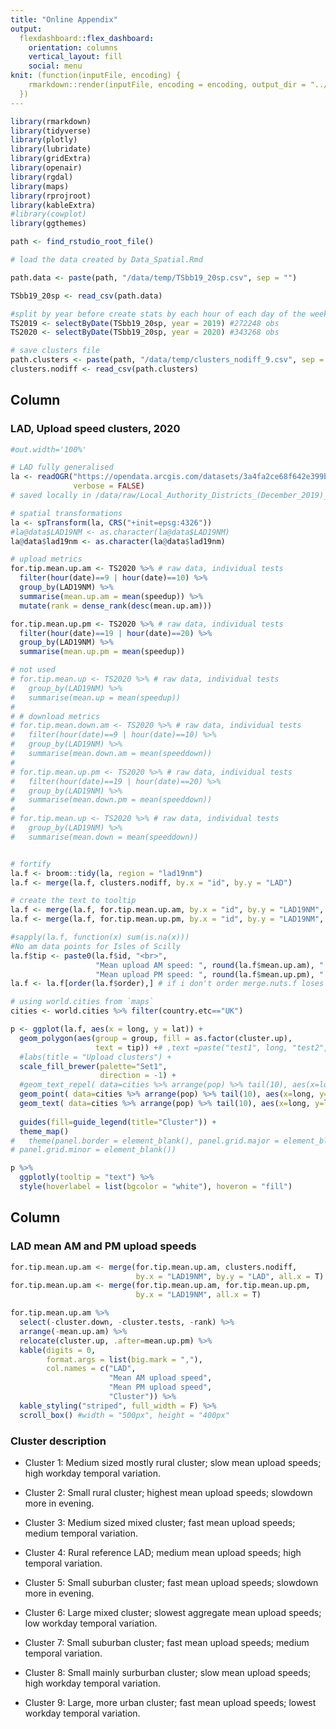 ```yaml
---
title: "Online Appendix"
output: 
  flexdashboard::flex_dashboard:
    orientation: columns
    vertical_layout: fill
    social: menu
knit: (function(inputFile, encoding) {
    rmarkdown::render(inputFile, encoding = encoding, output_dir = "../paper/v2_taylor_francis/")
  })
---
```


```r
library(rmarkdown)
library(tidyverse)
library(plotly)
library(lubridate)
library(gridExtra)
library(openair)
library(rgdal)
library(maps)
library(rprojroot)
library(kableExtra)
#library(cowplot)
library(ggthemes)

path <- find_rstudio_root_file()
```

```r
# load the data created by Data_Spatial.Rmd

path.data <- paste(path, "/data/temp/TSbb19_20sp.csv", sep = "")

TSbb19_20sp <- read_csv(path.data)

#split by year before create stats by each hour of each day of the week
TS2019 <- selectByDate(TSbb19_20sp, year = 2019) #272248 obs
TS2020 <- selectByDate(TSbb19_20sp, year = 2020) #343268 obs

# save clusters file
path.clusters <- paste(path, "/data/temp/clusters_nodiff_9.csv", sep = "")
clusters.nodiff <- read_csv(path.clusters)
```

Column 
-----------------------------------------------------------------------

### LAD, Upload speed clusters, 2020 

```r
#out.width='100%'

# LAD fully generalised
la <- readOGR("https://opendata.arcgis.com/datasets/3a4fa2ce68f642e399b4de07643eeed3_0.geojson",
              verbose = FALSE)
# saved locally in /data/raw/Local_Authority_Districts_(December_2019)_Boundaries_UK_BUC.geojson

# spatial transformations
la <- spTransform(la, CRS("+init=epsg:4326"))
#la@data$LAD19NM <- as.character(la@data$LAD19NM)
la@data$lad19nm <- as.character(la@data$lad19nm)

# upload metrics
for.tip.mean.up.am <- TS2020 %>% # raw data, individual tests
  filter(hour(date)==9 | hour(date)==10) %>% 
  group_by(LAD19NM) %>%
  summarise(mean.up.am = mean(speedup)) %>% 
  mutate(rank = dense_rank(desc(mean.up.am)))

for.tip.mean.up.pm <- TS2020 %>% # raw data, individual tests
  filter(hour(date)==19 | hour(date)==20) %>%
  group_by(LAD19NM) %>%
  summarise(mean.up.pm = mean(speedup))

# not used
# for.tip.mean.up <- TS2020 %>% # raw data, individual tests
#   group_by(LAD19NM) %>%
#   summarise(mean.up = mean(speedup)) 
# 
# # download metrics
# for.tip.mean.down.am <- TS2020 %>% # raw data, individual tests
#   filter(hour(date)==9 | hour(date)==10) %>% 
#   group_by(LAD19NM) %>%
#   summarise(mean.down.am = mean(speeddown)) 
# 
# for.tip.mean.up.pm <- TS2020 %>% # raw data, individual tests
#   filter(hour(date)==19 | hour(date)==20) %>% 
#   group_by(LAD19NM) %>%
#   summarise(mean.down.pm = mean(speeddown)) 
# 
# for.tip.mean.up <- TS2020 %>% # raw data, individual tests
#   group_by(LAD19NM) %>%
#   summarise(mean.down = mean(speeddown)) 


# fortify
la.f <- broom::tidy(la, region = "lad19nm")
la.f <- merge(la.f, clusters.nodiff, by.x = "id", by.y = "LAD")

# create the text to tooltip
la.f <- merge(la.f, for.tip.mean.up.am, by.x = "id", by.y = "LAD19NM", all.x=T)
la.f <- merge(la.f, for.tip.mean.up.pm, by.x = "id", by.y = "LAD19NM", all.x=T)

#sapply(la.f, function(x) sum(is.na(x)))
#No am data points for Isles of Scilly
la.f$tip <- paste0(la.f$id, "<br>",
                   "Mean upload AM speed: ", round(la.f$mean.up.am), " Kbps", "<br>",
                   "Mean upload PM speed: ", round(la.f$mean.up.pm), " Kbps")
la.f <- la.f[order(la.f$order),] # if i don't order merge.nuts.f loses order and the map has gaps

# using world.cities from `maps`
cities <- world.cities %>% filter(country.etc=="UK")

p <- ggplot(la.f, aes(x = long, y = lat)) +
  geom_polygon(aes(group = group, fill = as.factor(cluster.up), 
                   text = tip)) +# ,text =paste("test1", long, "test2", lat)
  #labs(title = "Upload clusters") +
  scale_fill_brewer(palette="Set1", 
                    direction = -1) +
  #geom_text_repel( data=cities %>% arrange(pop) %>% tail(10), aes(x=long, y=lat, label=name), size=4) +
  geom_point( data=cities %>% arrange(pop) %>% tail(10), aes(x=long, y=lat), color="black", size=0.5) +
  geom_text( data=cities %>% arrange(pop) %>% tail(10), aes(x=long, y=lat, label=name), size=3) +
  
  guides(fill=guide_legend(title="Cluster")) +
  theme_map()
#   theme(panel.border = element_blank(), panel.grid.major = element_blank(),
# panel.grid.minor = element_blank())

p %>%
  ggplotly(tooltip = "text") %>%
  style(hoverlabel = list(bgcolor = "white"), hoveron = "fill")
```

Column
-----------------------------------------------------------------------

### LAD mean AM and PM upload speeds

```r
for.tip.mean.up.am <- merge(for.tip.mean.up.am, clusters.nodiff, 
                            by.x = "LAD19NM", by.y = "LAD", all.x = T)
for.tip.mean.up.am <- merge(for.tip.mean.up.am, for.tip.mean.up.pm, 
                            by.x = "LAD19NM", all.x = T)

for.tip.mean.up.am %>% 
  select(-cluster.down, -cluster.tests, -rank) %>% 
  arrange(-mean.up.am) %>% 
  relocate(cluster.up, .after=mean.up.pm) %>% 
  kable(digits = 0,
        format.args = list(big.mark = ","),
        col.names = c("LAD",
                      "Mean AM upload speed",
                      "Mean PM upload speed",
                      "Cluster")) %>% 
  kable_styling("striped", full_width = F) %>% 
  scroll_box() #width = "500px", height = "400px"
```

### Cluster description

- Cluster 1: Medium sized mostly rural cluster; slow mean upload speeds; high workday temporal variation.

- Cluster 2: Small rural cluster; highest mean upload speeds; slowdown more in evening.

- Cluster 3: Medium sized mixed cluster; fast mean upload speeds; medium temporal variation.

- Cluster 4: Rural reference LAD; medium mean upload speeds; high temporal variation.

- Cluster 5: Small suburban cluster; fast mean upload speeds; slowdown more in evening.

- Cluster 6: Large mixed cluster; slowest aggregate mean upload speeds; low workday temporal variation.

- Cluster 7: Small suburban cluster; fast mean upload speeds; medium temporal variation.

- Cluster 8: Small mainly surburban cluster; slow mean upload speeds; high workday temporal variation.

- Cluster 9: Large, more urban cluster; fast mean upload speeds; lowest workday temporal variation.
